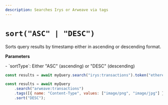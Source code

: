 ```yaml
---
description: Searches Irys or Arweave via tags
---
```



# `sort("ASC" | "DESC")`

Sorts query results by timestamp either in ascending or descending format.

**Parameters**

<div className="-mt-6" />- `sortType`: Either "ASC" (ascending) or "DESC" (descending)

```js
const results = await myQuery.search("irys:transactions").token("ethereum").sort("ASC");
```

```js
const results = await myQuery
	.search("arweave:transactions")
	.tags([{ name: "Content-Type", values: ["image/png", "image/jpg"] }]);
	.sort("DESC");
```

